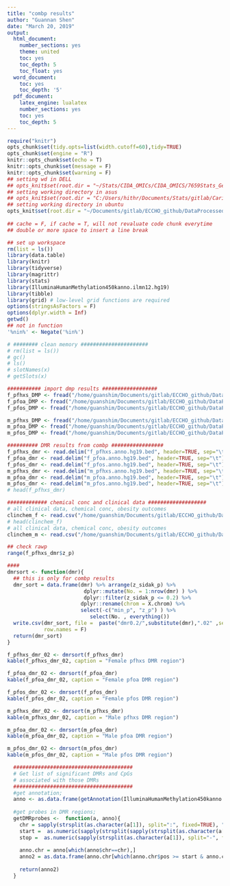 ```yaml
---
title: "combp results"
author: "Guannan Shen"
date: "March 20, 2019"
output: 
  html_document:
    number_sections: yes
    theme: united
    toc: yes
    toc_depth: 5
    toc_float: yes
  word_document:
    toc: yes
    toc_depth: '5'
  pdf_document:
    latex_engine: lualatex
    number_sections: yes
    toc: yes
    toc_depth: 5
---
```


```r
require("knitr")
opts_chunk$set(tidy.opts=list(width.cutoff=60),tidy=TRUE)
opts_chunk$set(engine = "R")
knitr::opts_chunk$set(echo = T)
knitr::opts_chunk$set(message = F)
knitr::opts_chunk$set(warning = F)
## setting wd in DELL
## opts_knit$set(root.dir = "~/Stats/CIDA_OMICs/CIDA_OMICS/7659Stats_Genetics/HW5/")
## setting working directory in asus 
## opts_knit$set(root.dir = "C:/Users/hithr/Documents/Stats/gitlab/Cario_RNASeq_Microbiom_Inte/DataRaw/") 
## setting working directory in ubuntu
opts_knit$set(root.dir = "~/Documents/gitlab/ECCHO_github/DataProcessed/combp/")
                                                 
## cache = F, if cache = T, will not revaluate code chunk everytime
## double or more space to insert a line break
```

```r
## set up workspace
rm(list = ls())
library(data.table)
library(knitr)
library(tidyverse)
library(magrittr)
library(stats)
library(IlluminaHumanMethylation450kanno.ilmn12.hg19)
library(tibble)
library(grid) # low-level grid functions are required
options(stringsAsFactors = F)
options(dplyr.width = Inf)
getwd()
## not in function
'%nin%' <- Negate('%in%')

# ######## clean memory ######################
# rm(list = ls())
# gc()
# ls()
# slotNames(x)
# getSlots(x)

```

```r
########### import dmp results ##################
f_pfhxs_DMP <- fread("/home/guanshim/Documents/gitlab/ECCHO_github/DataProcessed/genomewide_chem/2019-03-07_f_pfhxs__CpGs_withChem.csv", header = T)
f_pfoa_DMP <- fread("/home/guanshim/Documents/gitlab/ECCHO_github/DataProcessed/genomewide_chem/2019-03-07_f_pfoa__CpGs_withChem.csv", header = T)
f_pfos_DMP <- fread("/home/guanshim/Documents/gitlab/ECCHO_github/DataProcessed/genomewide_chem/2019-03-07_f_pfos__CpGs_withChem.csv", header = T)

m_pfhxs_DMP <- fread("/home/guanshim/Documents/gitlab/ECCHO_github/DataProcessed/genomewide_chem/2019-03-07_m_pfhxs__CpGs_withChem.csv", header = T)
m_pfoa_DMP <- fread("/home/guanshim/Documents/gitlab/ECCHO_github/DataProcessed/genomewide_chem/2019-03-07_m_pfoa__CpGs_withChem.csv", header = T)
m_pfos_DMP <- fread("/home/guanshim/Documents/gitlab/ECCHO_github/DataProcessed/genomewide_chem/2019-03-07_m_pfos__CpGs_withChem.csv", header = T)

########## DMR results from combp #################
f_pfhxs_dmr <- read.delim("f_pfhxs.anno.hg19.bed", header=TRUE, sep="\t")
f_pfoa_dmr <- read.delim("f_pfoa.anno.hg19.bed", header=TRUE, sep="\t")
f_pfos_dmr <- read.delim("f_pfos.anno.hg19.bed", header=TRUE, sep="\t")
m_pfhxs_dmr <- read.delim("m_pfhxs.anno.hg19.bed", header=TRUE, sep="\t")
m_pfoa_dmr <- read.delim("m_pfoa.anno.hg19.bed", header=TRUE, sep="\t")
m_pfos_dmr <- read.delim("m_pfos.anno.hg19.bed", header=TRUE, sep="\t")
# head(f_pfhxs_dmr)

############# chemical conc and clinical data ###################
# all clinical data, chemical conc, obesity outcomes
clinchem_f <- read.csv("/home/guanshim/Documents/gitlab/ECCHO_github/DataProcessed/clin_chem_f.csv")
# head(clinchem_f)
# all clinical data, chemical conc, obesity outcomes
clinchem_m <- read.csv("/home/guanshim/Documents/gitlab/ECCHO_github/DataProcessed/clin_chem_m.csv")

```

```r
## check rawp 
range(f_pfhxs_dmr$z_p)

####
dmrsort <- function(dmr){
  ## this is only for combp results
  dmr_sort = data.frame(dmr) %>% arrange(z_sidak_p) %>% 
                         dplyr::mutate(No. = 1:nrow(dmr) ) %>% 
                         dplyr::filter(z_sidak_p <= 0.2) %>% 
                        dplyr::rename(chrom = X.chrom) %>%
                        select(-c("min_p", "z_p") ) %>%
                           select(No. , everything())
  write.csv(dmr_sort, file =  paste("dmr0.2/",substitute(dmr),".02" ,sep = "_" ),
            row.names = F)
  return(dmr_sort)
}

f_pfhxs_dmr_02 <- dmrsort(f_pfhxs_dmr)
kable(f_pfhxs_dmr_02, caption = "Female pfhxs DMR region")

f_pfoa_dmr_02 <- dmrsort(f_pfoa_dmr)
kable(f_pfoa_dmr_02, caption = "Female pfoa DMR region")

f_pfos_dmr_02 <- dmrsort(f_pfos_dmr)
kable(f_pfos_dmr_02, caption = "Female pfos DMR region")

m_pfhxs_dmr_02 <- dmrsort(m_pfhxs_dmr)
kable(m_pfhxs_dmr_02, caption = "Male pfhxs DMR region")

m_pfoa_dmr_02 <- dmrsort(m_pfoa_dmr)
kable(m_pfoa_dmr_02, caption = "Male pfoa DMR region")

m_pfos_dmr_02 <- dmrsort(m_pfos_dmr)
kable(m_pfos_dmr_02, caption = "Male pfos DMR region")
```


```r
  #######################################
  # Get list of significant DMRs and CpGs
  # associated with those DMRs
  #######################################
  #get annotation;
  anno <- as.data.frame(getAnnotation(IlluminaHumanMethylation450kanno.ilmn12.hg19))
  
  #get probes in DMR regions;
  getDMRprobes <-  function(a, anno){
    chr = sapply(strsplit(as.character(a[1]), split=":", fixed=TRUE), "[[", 1)
    start =  as.numeric(sapply(strsplit(sapply(strsplit(as.character(a[1]), split=":", fixed=TRUE), "[[", 2), split="-", fixed=TRUE), "[[", 1))
    stop =  as.numeric(sapply(strsplit(as.character(a[1]), split="-", fixed=TRUE), "[[", 2))
    
    anno.chr = anno[which(anno$chr==chr),]
    anno2 = as.data.frame(anno.chr[which(anno.chr$pos >= start & anno.chr$pos <= stop),])
    
    return(anno2) 
  }
```
